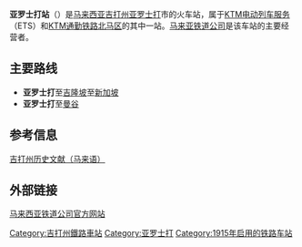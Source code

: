 {{noteTA
|G1=Railway
}}
{{Infobox station
| name          = 亚罗士打 {{rint|my|ktm}} {{rint|my|ktmkomuter}}
|native_name = Alor Setar Railway Station<br />Stesen Kereta Api Alor Setar<br />
| former        = 
| type          = [[馬來亞鐵路通勤鐵路|通勤铁路]]車站<br>[[KTM电动列车服务|电动列车]]车站
| linecolour = #{{rcr|KTM Komuter|Padang Besar}}
| linecolour2 = #{{rcr|KTM ETS}}
| image         = Alor Setar Railway Station.jpg
| image_size    = 250px
| image_caption = 
| country       = {{MAS}}
| address       = {{flagicon|Kedah}}[[吉打州|吉打州]][[亚罗士打|亚罗士打]]
| coordinates   = {{Coord|6|6|53|N|100|22|12|E|type:railwaystation_region:MY|display=inline,title}}
| line          = {{rint|my|pbl}} [[KTM通勤铁路|KTM通勤铁路]]（2015－）<br>[[南线_(泰国)|泰国南线 （巴东勿刹支线）]]<br>{{rint|my|ets}} [[KTM电动列车服务|KTM电动列车服务]]（2010－）
| other         = 
| structure     = [[地面车站|地面车站]]
| levels        = 未知
| platform      = 1個[[岛式站台|岛式站台]]<br>1個[[侧式站台|侧式站台]]
| tracks        = 3条
| exits         = 未知
| parking       = 有
| bicycle       = 
| opened        = {{Start date and age|1918|7|1|df=y}}
| electrified   = 2015年
| rebulit       = 2014年
| code          = 
| owned         = [[马来亚铁道公司|马来亚铁道公司]]
| operator      = [[马来亚铁道公司|马来亚铁道公司]]
| system        = [[KTM通勤铁路北马区|KTM通勤铁路北马区]]、[[西海岸线_(马来西亚)|西海岸线]]
| service_hours = 
| last_train    = 
| web           =
[http://www.ktmb.com.my/ 马来亚铁路公司官方网站]
| ADA           =Y
| services      ={{Adjacent stations|system1=KTM Komuter
|line1=Padang Besar|left1=安南武吉|right1=哥峇
|system2=KTM ETS
|line2=KL Sentral–Padang Besar|left2=亚娄|right2=双溪大年
|line3=Padang Besar–Gemas|left3=安南武吉|right3=莪仑
}}
}}

'''亚罗士打站'''（{{lang-ms|Stesen Kereta Api Alor Setar}}）是[[马来西亚|马来西亚]][[吉打州|吉打州]][[亚罗士打|亚罗士打]]市的火车站，属于[[KTM电动列车服务|KTM电动列车服务]]（ETS）和[[KTM通勤铁路北马区|KTM通勤铁路北马区]]的其中一站。[[马来亚铁道公司|马来亚铁道公司]]是该车站的主要经营者。

==主要路线==
*'''亚罗士打'''至[[吉隆坡|吉隆坡]]至[[新加坡|新加坡]]
*'''亚罗士打'''至[[曼谷|曼谷]]

==参考信息==
[https://web.archive.org/web/20100808112009/http://www.mykedah.org/Menjejak-Sejarah/stesen-kereta-api-alor-setar.html 吉打州历史文献（马来语）]

==外部链接==
[http://www.ktmb.com.my/ 马来西亚铁道公司官方网站]{{Wayback|url=http://www.ktmb.com.my/ |date=20151126173623 }}

{{马来亚铁路西海岸线}}

[[Category:吉打州鐵路車站|Category:吉打州鐵路車站]]
[[Category:亚罗士打|Category:亚罗士打]]
[[Category:1915年启用的铁路车站|Category:1915年启用的铁路车站]]